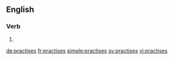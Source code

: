 ==English==

===Verb===
{{head|en}}

# {{en-third-person singular of|practise}}

[[de:practises]]
[[fr:practises]]
[[simple:practises]]
[[sv:practises]]
[[vi:practises]]